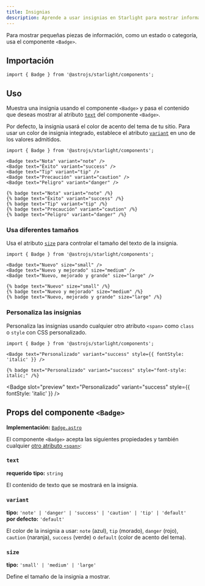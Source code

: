 ```yaml
---
title: Insignias
description: Aprende a usar insignias en Starlight para mostrar información adicional.
---
```



Para mostrar pequeñas piezas de información, como un estado o categoría, usa el componente `<Badge>`.


<Preview>

<Badge slot="preview" text="Nuevo" />

</Preview>

## Importación

```tsx
import { Badge } from '@astrojs/starlight/components';
```

## Uso

Muestra una insignia usando el componente `<Badge>` y pasa el contenido que deseas mostrar al atributo [`text`](#text) del componente `<Badge>`.

Por defecto, la insignia usará el color de acento del tema de tu sitio.
Para usar un color de insignia integrado, establece el atributo [`variant`](#variant) en uno de los valores admitidos.

<Preview>

```mdx
import { Badge } from '@astrojs/starlight/components';

<Badge text="Nota" variant="note" />
<Badge text="Éxito" variant="success" />
<Badge text="Tip" variant="tip" />
<Badge text="Precaución" variant="caution" />
<Badge text="Peligro" variant="danger" />
```

<Fragment slot="markdoc">

```markdoc
{% badge text="Nota" variant="note" /%}
{% badge text="Éxito" variant="success" /%}
{% badge text="Tip" variant="tip" /%}
{% badge text="Precaución" variant="caution" /%}
{% badge text="Peligro" variant="danger" /%}
```

</Fragment>

<Fragment slot="preview">
	<Badge text="Nota" variant="note" />
	<Badge text="Éxito" variant="success" />
	<Badge text="Tip" variant="tip" />
	<Badge text="Precaución" variant="caution" />
	<Badge text="Peligro" variant="danger" />
</Fragment>

</Preview>

### Usa diferentes tamaños

Usa el atributo [`size`](#size) para controlar el tamaño del texto de la insignia.

<Preview>

```mdx /size="\w+"/
import { Badge } from '@astrojs/starlight/components';

<Badge text="Nuevo" size="small" />
<Badge text="Nuevo y mejorado" size="medium" />
<Badge text="Nuevo, mejorado y grande" size="large" />
```

<Fragment slot="markdoc">

```markdoc /size="\w+"/
{% badge text="Nuevo" size="small" /%}
{% badge text="Nuevo y mejorado" size="medium" /%}
{% badge text="Nuevo, mejorado y grande" size="large" /%}
```

</Fragment>

<Fragment slot="preview">
	<Badge text="Nuevo" size="small" />
	<Badge text="Nuevo y mejorado" size="medium" />
	<Badge text="Nuevo, mejorado y grande" size="large" />
</Fragment>

</Preview>

### Personaliza las insignias

Personaliza las insignias usando cualquier otro atributo `<span>` como `class` o `style` con CSS personalizado.

<Preview>

```mdx "style={{ fontStyle: 'italic' }}"
import { Badge } from '@astrojs/starlight/components';

<Badge text="Personalizado" variant="success" style={{ fontStyle: 'italic' }} />
```

<Fragment slot="markdoc">

```markdoc 'style="font-style: italic;"'
{% badge text="Personalizado" variant="success" style="font-style: italic;" /%}
```

</Fragment>

<Badge
	slot="preview"
	text="Personalizado"
	variant="success"
	style={{ fontStyle: 'italic' }}
/>

</Preview>

## Props del componente `<Badge>`

**Implementación:** [`Badge.astro`](https://github.com/withastro/starlight/blob/main/packages/starlight/user-components/Badge.astro)

El componente `<Badge>` acepta las siguientes propiedades y también cualquier [otro atributo `<span>`](https://developer.mozilla.org/es/docs/Web/HTML/Atributos_globales):

### `text`

**requerido**
**tipo:** `string`

El contenido de texto que se mostrará en la insignia.

### `variant`

**tipo:** `'note' | 'danger' | 'success' | 'caution' | 'tip' | 'default'`  
**por defecto:** `'default'`

El color de la insignia a usar: `note` (azul), `tip` (morado), `danger` (rojo), `caution` (naranja), `success` (verde) o `default` (color de acento del tema).

### `size`

**tipo:** `'small' | 'medium' | 'large'`

Define el tamaño de la insignia a mostrar.
